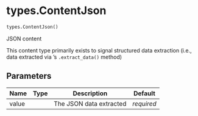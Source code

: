 # types.ContentJson { #chatlas.types.ContentJson }

```python
types.ContentJson()
```

JSON content

This content type primarily exists to signal structured data extraction
(i.e., data extracted via [](`~chatlas.Chat`)'s `.extract_data()` method)

## Parameters {.doc-section .doc-section-parameters}

| Name   | Type   | Description             | Default    |
|--------|--------|-------------------------|------------|
| value  |        | The JSON data extracted | _required_ |